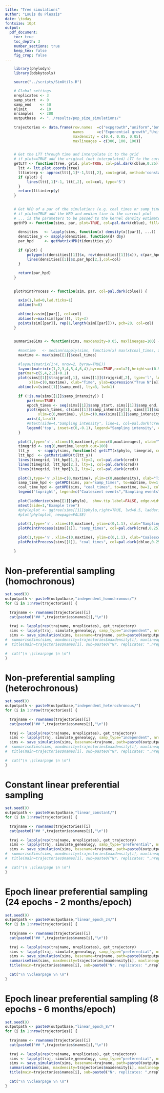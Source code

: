 ```yaml
---
title: "Tree simulations"
author: "Louis du Plessis"
date: \today
fontsize: 10pt
output:
  pdf_document:
    toc: true
    toc_depth: 3
    number_sections: true
    keep_tex: false
    fig_crop: false
---
```



```r

    library(phylodyn)
    library(bdskytools)

    source("../scripts/SimUtils.R")

    # Global settings
    nreplicates <- 3
    samp_start  <- 0
    samp_end    <- 50
    nlimit      <- 10
    nrsamples   <- 200
    outputbase  <- "../results/pop_size_simulations/"
    
    trajectories <- data.frame(row.names  =c("expgrowth","uniform","bottleneck"),
                               names      =c("Exponential growth","Uniform","Bottleneck"),
                               maxdensity = c(0.4, 0.05, 0.05),
                               maxlineages = c(300, 100, 100))
    
```
    
    
```r

    # Get the LTT through time and interpolate it to the grid
    # if plot==TRUE add the original (not interpolated) LTT to the current plot
    getLTT <- function(tree, grid, plot=TRUE, col=pal.dark(cblue,0.25)) {
      ltt <- ltt.plot.coords(tree)
      lttinterp <- approx(ltt[,1]*-1,ltt[,2], xout=grid, method='constant', rule=2)
      if (plot) {
          lines(ltt[,1]*-1, ltt[,2], col=col, type='S')
      }
      return(lttinterp$y)
    }
    
    
    # Get HPD of a par of the simulations (e.g. coal_times or samp_times)
    # if plot==TRUE add the HPD and median line to the current plot
    # ... is the parameters to be passed to the kernel density estimator (from, to, bw etc.)
    getHPD <- function(sims, par, plot=TRUE, col=pal.dark(cblue), fill=pal.dark(cblue,0.5), ...) {
      
      densities   <- lapply(sims, function(x) density(x[[par]], ...))
      densities_y <- sapply(densities, function(d) d$y)
      par_hpd     <- getMatrixHPD(t(densities_y))
      
      if (plot) {
          polygon(c(densities[[1]]$x, rev(densities[[1]]$x)), c(par_hpd[1,],rev(par_hpd[3,])), border=NA, col=fill)
          lines(densities[[1]]$x,par_hpd[2,],col=col)
      }
      
      return(par_hpd)
    }
    
    
    plotPointProcess <- function(sim, par, col=pal.dark(cblue)) {
      
      axis(1,lwd=0,lwd.ticks=1)
      abline(h=0)
      
      abline(v=sim[[par]], col=col)
      abline(v=max(sim[[par]]), lty=3)
      points(sim[[par]], rep(1,length(sim[[par]])), pch=20, col=col)
    }
    
    
    summariseSims <- function(sims, maxdensity=0.05, maxlineages=100) {
      
      #maxtime   <- median(sapply(sims, function(x) max(x$coal_times, x$samp_times)))
      maxtime <- max(sims[[1]]$coal_times)
      
      #layout(matrix(1:4, nrow=2, byrow=TRUE))
      layout(matrix(c(1,2,3,4,5,4,6,4),byrow=TRUE,ncol=2),heights=c(0.5,0.5,0.2,0.2))
      par(mar=c(5,4,2,3)+0.1)
      plot(sims[[1]]$trajgrid[,1], sims[[1]]$trajgrid[,2], type='l', lwd=2,
           xlim=c(0,maxtime), xlab="Time", ylab=expression("True N"[e]), las=1)
      abline(v=(sims[[1]]$samp_end), lty=3, lwd=1)
      
      if (!is.na(sims[[1]]$samp_intensity)) {
          par(new=TRUE)
          epoch_times <- seq(sims[[1]]$samp_start, sims[[1]]$samp_end, length.out=(sims[[1]]$nrepochs+1))
          plot(epoch_times, c(sims[[1]]$samp_intensity[1], sims[[1]]$samp_intensity), type='S', col=pal.dark(cred), lty=1, lwd=2,
               xlim=c(0,maxtime), ylim=c(0,max(sims[[1]]$samp_intensity)*1.25), btw='n', axes=FALSE, xlab="", ylab="")
          axis(4,las=1)
          #mtext(side=4,"Sampling intensity", line=1, col=pal.dark(cred))
          legend('top', inset=c(0,-0.1), legend="Sampling intensity", col=pal.dark(cred), lty=1, lwd=2, bty='n', xpd=TRUE)
      }
      
      plot(1,type='n', xlim=c(0,maxtime),ylim=c(0,maxlineages), xlab="Time", ylab="LTT (95% HPD)", las=1)
      timegrid <- seq(0,maxtime,length.out=100)
      ltt_y    <- sapply(sims, function(x) getLTT(x$phylo, timegrid, col=pal.dark(cblue,0.1)))
      ltt_hpd  <- getMatrixHPD(t(ltt_y))
      lines(timegrid, ltt_hpd[1,], lty=2, col=pal.dark(cred))
      lines(timegrid, ltt_hpd[2,], lty=1, col=pal.dark(cred))
      lines(timegrid, ltt_hpd[3,], lty=2, col=pal.dark(cred))
    
      plot(1,type='n',xlim=c(0,maxtime), ylim=c(0,maxdensity), xlab="Time", ylab="Density (95% HPD)", las=1)
      samp_time_hpd <- getHPD(sims, par="samp_times", to=maxtime, bw=1, col=pal.dark(cred), fill=pal.dark(cred,0.5))
      coal_time_hpd <- getHPD(sims, "coal_times", to=maxtime, bw=1, col=pal.dark(cblue), fill=pal.dark(cblue,0.5))
      legend('topright', legend=c("Coalescent events","Sampling events"), border=pal.dark(c(cblue, cred)), fill=pal.dark(c(cblue,cred),0.5),bty='n')
    
      plot(ladderize(sims[[1]]$phylo),  show.tip.label=FALSE, edge.width=0.5, direction="leftwards")
      mtext(side=1,"Example tree")
      #phyloplot <- ggtree(sims[[1]]$phylo,right=TRUE, lwd=0.5, ladderize=TRUE) + scale_x_reverse()
      #plot(phyloplot, newpage=FALSE)
      
      plot(1,type='n', xlim=c(0,maxtime), ylim=c(0,1.1), xlab="Sampling events (example)",ylab="",las=1, bty='n', axes=FALSE)
      plotPointProcess(sims[[1]], "samp_times", col=pal.dark(cred,0.25))
      
      plot(1,type='n', xlim=c(0,maxtime), ylim=c(0,1.1), xlab="Coalescent events (example)",ylab="",las=1, bty='n', axes=FALSE)
      plotPointProcess(sims[[1]], "coal_times", col=pal.dark(cblue,0.25))
      
    }

```



# Non-preferential sampling (homochronous)

```r

set.seed(9)
outputpath <- paste0(outputbase,"independent_homochronous/")
for (i in 1:nrow(trajectories)) {
  
  trajname <- rownames(trajectories)[i]
  cat(paste0("## ",trajectories$names[i],"\n"))
  
  traj <- lapply(rep(trajname, nreplicates), get_trajectory)
  sims <- lapply(traj, simulate_genealogy, samp_type="independent", nrsamples=nrsamples, samp_start=samp_start, samp_end=samp_start, nlimit=nlimit)
  sims <- save_simulation(sims, basename=trajname, path=paste0(outputpath,trajname,"/"), RData=TRUE, csv=TRUE, newick=TRUE, json=TRUE)
#  summariseSims(sims, maxdensity=trajectories$maxdensity[i], maxlineages=trajectories$maxlineages[i])
#  title(main=trajectories$names[i], sub=paste0("Nr. replicates: ",nreplicates, ", Nr. samples: #",nrsamples, ", Sampling period: [",samp_start,",",samp_start,"]"), outer=TRUE, line=-1.0)
  
#  cat("\n \\clearpage \n \n")
}


```


# Non-preferential sampling (heterochronous)

```r

set.seed(9)
outputpath <- paste0(outputbase,"independent_heterochronous/")
for (i in 1:nrow(trajectories)) {
  
  trajname <- rownames(trajectories)[i]
  cat(paste0("## ",trajectories$names[i],"\n"))
  
  traj <- lapply(rep(trajname, nreplicates), get_trajectory)
  sims <- lapply(traj, simulate_genealogy, samp_type="independent", nrsamples=nrsamples, samp_start=samp_start, samp_end=samp_end, nlimit=nlimit)
  sims <- save_simulation(sims, basename=trajname, path=paste0(outputpath,trajname,"/"), RData=TRUE, csv=TRUE, newick=TRUE, json=TRUE)
#  summariseSims(sims, maxdensity=trajectories$maxdensity[i], maxlineages=trajectories$maxlineages[i])
#  title(main=trajectories$names[i], sub=paste0("Nr. replicates: ",nreplicates, ", Nr. samples: #",nrsamples, ", Sampling period: [",samp_start,",",samp_end,"]"), outer=TRUE, line=-1.0)
  
#  cat("\n \\clearpage \n \n")
}


```

# Constant linear preferential sampling

```r

set.seed(9)
outputpath <- paste0(outputbase,"linear_constant/")
for (i in 1:nrow(trajectories)) {
  
  trajname <- rownames(trajectories)[i]
  cat(paste0("## ",trajectories$names[i],"\n"))
  
  traj <- lapply(rep(trajname, nreplicates), get_trajectory)
  sims <- lapply(traj, simulate_genealogy, samp_type="preferential", nrsamples=nrsamples, samp_start=samp_start, samp_end=samp_end, nlimit=nlimit)
  sims <- save_simulation(sims, basename=trajname, path=paste0(outputpath,trajname,"/"), RData=TRUE, csv=TRUE, newick=TRUE, json=TRUE)
#  summariseSims(sims, maxdensity=trajectories$maxdensity[i], maxlineages=trajectories$maxlineages[i])
#  title(main=trajectories$names[i], sub=paste0("Nr. replicates: ",nreplicates, ", Nr. samples: #~",nrsamples, ", Sampling period: [",samp_start,",",samp_end,"]"), outer=TRUE, line=-1.0)
  
#  cat("\n \\clearpage \n \n")
}


```

# Epoch linear preferential sampling (24 epochs - 2 months/epoch)

```r

set.seed(9)
outputpath <- paste0(outputbase,"linear_epoch_24/")
for (i in 1:nrow(trajectories)) {
  
  trajname <- rownames(trajectories)[i]
  cat(paste0("## ",trajectories$names[i],"\n"))
  
  traj <- lapply(rep(trajname, nreplicates), get_trajectory)
  sims <- lapply(traj, simulate_genealogy, samp_type="preferential", nrsamples=nrsamples, samp_start=samp_start, samp_end=samp_end, nlimit=nlimit, nrepochs=24)
  sims <- save_simulation(sims, basename=trajname, path=paste0(outputpath,trajname,"/"), RData=TRUE, csv=TRUE, newick=TRUE, json=TRUE)
  summariseSims(sims, maxdensity=trajectories$maxdensity[i], maxlineages=trajectories$maxlineages[i])
  title(main=trajectories$names[i], sub=paste0("Nr. replicates: ",nreplicates, ", Nr. samples: ~",nrsamples, ", Sampling period: [",samp_start,",",samp_end,"]"), outer=TRUE, line=-1.0)
  
  cat("\n \\clearpage \n \n")
}


```



# Epoch linear preferential sampling (8 epochs - 6 months/epoch)

```r

set.seed(9)
outputpath <- paste0(outputbase,"linear_epoch_8/")
for (i in 1:nrow(trajectories)) {
  
  trajname <- rownames(trajectories)[i]
  cat(paste0("## ",trajectories$names[i],"\n"))
  
  traj <- lapply(rep(trajname, nreplicates), get_trajectory)
  sims <- lapply(traj, simulate_genealogy, samp_type="preferential", nrsamples=nrsamples, samp_start=samp_start, samp_end=samp_end, nlimit=nlimit, nrepochs=8)
  sims <- save_simulation(sims, basename=trajname, path=paste0(outputpath,trajname,"/"), RData=TRUE, csv=TRUE, newick=TRUE, json=TRUE)
  summariseSims(sims, maxdensity=trajectories$maxdensity[i], maxlineages=trajectories$maxlineages[i])
  title(main=trajectories$names[i], sub=paste0("Nr. replicates: ",nreplicates, ", Nr. samples: ~",nrsamples, ", Sampling period: [",samp_start,",",samp_end,"]"), outer=TRUE, line=-1.0)
  
  cat("\n \\clearpage \n \n")
}


```


